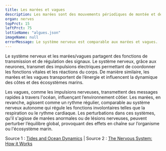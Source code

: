 ---
title: Les marées et vagues
description: Les marées sont des mouvements périodiques de montée et de descente du niveau de la mer causés principalement par l'attraction gravitationnelle de la Lune et du Soleil. Les vagues, quant à elles, sont des oscillations de la surface de l’eau générées par le vent ou des forces externes comme les séismes.
organ: nerves
topPrct: 15
leftPrct: 75
lottieName: "algues.json"
imageName: null
errorMessage: Le système nerveux est comparable aux marées et vagues.
---
Le système nerveux et les marées/vagues partagent des fonctions de transmission et de régulation des signaux. Le système nerveux, grâce aux neurones, transmet des impulsions électriques permettant de coordonner les fonctions vitales et les réactions du corps. De manière similaire, les marées et les vagues transportent de l’énergie et influencent la dynamique des côtes et des écosystèmes marins.

Les vagues, comme les impulsions nerveuses, transmettent des messages rapides à travers l'océan, influençant l’environnement côtier. Les marées, en revanche, agissent comme un rythme régulier, comparable au système nerveux autonome qui régule les fonctions involontaires telles que la respiration ou le rythme cardiaque. Les perturbations dans ces systèmes, qu'il s'agisse de marées anormales ou de lésions nerveuses, peuvent perturber l’équilibre global, provoquant des effets en chaîne sur l’organisme ou l'écosystème marin.

Source 1 : [Tides and Ocean Dynamics](https://oceanservice.noaa.gov) | Source 2 : [The Nervous System: How it Works](https://www.nih.gov)
